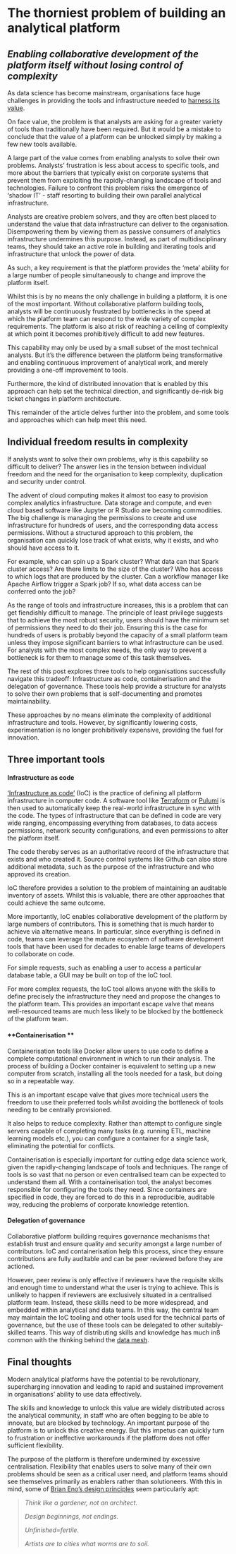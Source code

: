 # The thorniest problem of building an analytical platform

## _Enabling collaborative development of the platform itself without losing control of complexity_

As data science has become mainstream, organisations face huge challenges in providing the tools and infrastructure needed to [harness its value](https://www.robinlinacre.com/transforming_analytical_functions/).

On face value, the problem is that analysts are asking for a greater variety of tools than traditionally have been required. But it would be a mistake to conclude that the value of a platform can be unlocked simply by making a few new tools available.

A large part of the value comes from enabling analysts to solve their own problems. Analysts’ frustration is less about access to specific tools, and more about the barriers that typically exist on corporate systems that prevent them from exploiting the rapidly-changing landscape of tools and technologies. Failure to confront this problem risks the emergence of ‘shadow IT’ - staff resorting to building their own parallel analytical infrastructure.

Analysts are creative problem solvers, and they are often best placed to understand the value that data infrastructure can deliver to the organisation. Disempowering them by viewing them as passive consumers of analytics infrastructure undermines this purpose. Instead, as part of multidisciplinary teams, they should take an active role in building and iterating tools and infrastructure that unlock the power of data.

As such, a key requirement is that the platform provides the ‘meta’ ability for a large number of people simultaneously to change and improve the platform itself.

Whilst this is by no means the only challenge in building a platform, it is one of the most important. Without collaborative platform building tools, analysts will be continuously frustrated by bottlenecks in the speed at which the platform team can respond to the wide variety of complex requirements. The platform is also at risk of reaching a ceiling of complexity at which point it becomes prohibitively difficult to add new features.

This capability may only be used by a small subset of the most technical analysts. But it’s the difference between the platform being transformative and enabling continuous improvement of analytical work, and merely providing a one-off improvement to tools.

Furthermore, the kind of distributed innovation that is enabled by this approach can help set the technical direction, and significantly de-risk big ticket changes in platform architecture.

This remainder of the article delves further into the problem, and some tools and approaches which can help meet this need.

## Individual freedom results in complexity

If analysts want to solve their own problems, why is this capability so difficult to deliver? The answer lies in the tension between individual freedom and the need for the organisation to keep complexity, duplication and security under control.

The advent of cloud computing makes it almost too easy to provision complex analytics infrastructure. Data storage and compute, and even cloud based software like Jupyter or R Studio are becoming commodities. The big challenge is managing the permissions to create and use infrastructure for hundreds of users, and the corresponding data access permissions. Without a structured approach to this problem, the organisation can quickly lose track of what exists, why it exists, and who should have access to it.

For example, who can spin up a Spark cluster? What data can that Spark cluster access? Are there limits to the size of the cluster? Who has access to which logs that are produced by the cluster. Can a workflow manager like Apache Airflow trigger a Spark job? If so, what data access can be conferred onto the job?

As the range of tools and infrastructure increases, this is a problem that can get fiendishly difficult to manage. The principle of least privilege suggests that to achieve the most robust security, users should have the minimum set of permissions they need to do their job. Ensuring this is the case for hundreds of users is probably beyond the capacity of a small platform team unless they impose significant barriers to what infrastructure can be used. For analysts with the most complex needs, the only way to prevent a bottleneck is for them to manage some of this task themselves.

The rest of this post explores three tools to help organisations successfully navigate this tradeoff: Infrastructure as code, containerisation and the delegation of governance. These tools help provide a structure for analysts to solve their own problems that is self-documenting and promotes maintainability.

These approaches by no means eliminate the complexity of additional infrastructure and tools. However, by significantly lowering costs, experimentation is no longer prohibitively expensive, providing the fuel for innovation.

## Three important tools

#### **Infrastructure as code**

[‘Infrastructure as code’](https://docs.microsoft.com/en-us/devops/deliver/what-is-infrastructure-as-code) (IoC) is the practice of defining all platform infrastructure in computer code. A software tool like [Terraform](https://www.terraform.io/) or [Pulumi](https://www.pulumi.com/) is then used to automatically keep the real-world infrastructure in sync with the code. The types of infrastructure that can be defined in code are very wide ranging, encompassing everything from databases, to data access permissions, network security configurations, and even permissions to alter the platform itself.

The code thereby serves as an authoritative record of the infrastructure that exists and who created it. Source control systems like Github can also store additional metadata, such as the purpose of the infrastructure and who approved its creation.

IoC therefore provides a solution to the problem of maintaining an auditable inventory of assets. Whilst this is valuable, there are other approaches that could achieve the same outcome.

More importantly, IoC enables collaborative development of the platform by large numbers of contributors. This is something that is much harder to achieve via alternative means. In particular, since everything is defined in code, teams can leverage the mature ecosystem of software development tools that have been used for decades to enable large teams of developers to collaborate on code.

For simple requests, such as enabling a user to access a particular database table, a GUI may be built on top of the IoC tool.

For more complex requests, the IoC tool allows anyone with the skills to define precisely the infrastructure they need and propose the changes to the platform team. This provides an important escape valve that means well-resourced teams are much less likely to be blocked by the bottleneck of the platform team.

#### **Containerisation **

Containerisation tools like Docker allow users to use code to define a complete computational environment in which to run their analysis. The process of building a Docker container is equivalent to setting up a new computer from scratch, installing all the tools needed for a task, but doing so in a repeatable way.

This is an important escape valve that gives more technical users the freedom to use their preferred tools whilst avoiding the bottleneck of tools needing to be centrally provisioned.

It also helps to reduce complexity. Rather than attempt to configure single servers capable of completing many tasks (e.g. running ETL, machine learning models etc.), you can configure a container for a single task, eliminating the potential for conflicts.

Containerisation is especially important for cutting edge data science work, given the rapidly-changing landscape of tools and techniques. The range of tools is so vast that no person or even centralised team can be expected to understand them all. With a containerisation tool, the analyst becomes responsible for configuring the tools they need. Since containers are specified in code, they are forced to do this in a reproducible, auditable way, reducing the problems of corporate knowledge retention.

#### **Delegation of governance**

Collaborative platform building requires governance mechanisms that establish trust and ensure quality and security amongst a large number of contributors. IoC and containerisation help this process, since they ensure contributions are fully auditable and can be peer reviewed before they are actioned.

However, peer review is only effective if reviewers have the requisite skills and enough time to understand what the user is trying to achieve. This is unlikely to happen if reviewers are exclusively situated in a centralised platform team. Instead, these skills need to be more widespread, and embedded within analytical and data teams. In this way, the central team may maintain the IoC tooling and other tools used for the technical parts of governance, but the use of these tools can be delegated to other suitably-skilled teams. This way of distributing skills and knowledge has much inß common with the thinking behind the [data mesh](https://martinfowler.com/articles/data-monolith-to-mesh.html).

## Final thoughts

Modern analytical platforms have the potential to be revolutionary, supercharging innovation and leading to rapid and sustained improvement in organisations’ ability to use data effectively.

The skills and knowledge to unlock this value are widely distributed across the analytical community, in staff who are often begging to be able to innovate, but are blocked by technology. An important purpose of the platform is to unlock this creative energy. But this impetus can quickly turn to frustration or ineffective workarounds if the platform does not offer sufficient flexibility.

The purpose of the platform is therefore undermined by excessive centralisation. Flexibility that enables users to solve many of their own problems should be seen as a critical user need, and platform teams should see themselves primarily as enablers rather than solutioneers. With this in mind, some of [Brian Eno’s design principles](https://medium.com/dark-matter-and-trojan-horses/working-with-brian-eno-on-design-principles-for-streets-cf873b039c9f) seem particularly apt:

> _Think like a gardener, not an architect._
>
> _Design beginnings, not endings._
>
> _Unfinished=fertile._
>
> _Artists are to cities what worms are to soil._
